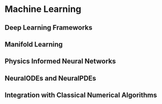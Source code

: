 # Machine Learning


## Deep Learning Frameworks


## Manifold Learning


## Physics Informed Neural Networks


## NeuralODEs and NeuralPDEs


## Integration with Classical Numerical Algorithms


